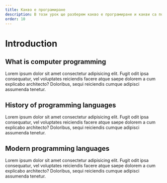 ```yaml
---
title: Какво е програмиране
description: В този урок ще разберем какво е програмиране и какви са ползите от него.
order: 10
---
```


# Introduction

## What is computer programming

Lorem ipsum dolor sit amet consectetur adipisicing elit. Fugit odit ipsa consequatur, vel voluptates reiciendis facere atque saepe dolorem a cum explicabo architecto? Doloribus, sequi reiciendis cumque adipisci assumenda tenetur.

## History of programming languages

Lorem ipsum dolor sit amet consectetur adipisicing elit. Fugit odit ipsa consequatur, vel voluptates reiciendis facere atque saepe dolorem a cum explicabo architecto? Doloribus, sequi reiciendis cumque adipisci assumenda tenetur.

## Modern programming languages

Lorem ipsum dolor sit amet consectetur adipisicing elit. Fugit odit ipsa consequatur, vel voluptates reiciendis facere atque saepe dolorem a cum explicabo architecto? Doloribus, sequi reiciendis cumque adipisci assumenda tenetur.
